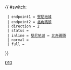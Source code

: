 {{ #switch: {{{format|}}}
  | endpoint1 = [[堅尼地城（西寧街）巴士總站|堅尼地城]]
  | endpoint2 = [[北角碼頭公共運輸交匯處|北角碼頭]]
  | direction = 2
  | status = 
  | inline = [[堅尼地城（西寧街）巴士總站|堅尼地城]] ↔ [[北角碼頭公共運輸交匯處|北角碼頭]]
  | normal =
  | full =
}}<noinclude>[[Category:城巴路線模板|010]]</noinclude>